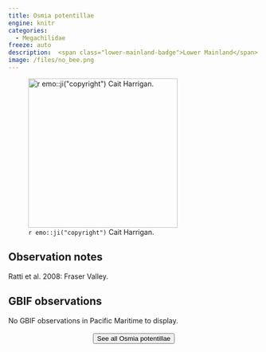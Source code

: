 ```yaml
---
title: Osmia potentillae
engine: knitr
categories:
  - Megachilidae
freeze: auto
description:  <span class="lower-mainland-badge">Lower Mainland</span>
image: /files/no_bee.png
---
```

![`r emo::ji("copyright")` Cait Harrigan.](/files/no_bee.png){height=300}

## Observation notes  
Ratti et al. 2008: <span class="hl-place-name">Fraser Valley</span>.

## GBIF observations  
No GBIF observations in Pacific Maritime to display.
<br><br>
<center>


<a href="NA"><button type="button" class="btn btn-secondary">See all Osmia potentillae <i class="fa-solid fa-arrow-up-right-from-square"></i> </button></a>
</center>
